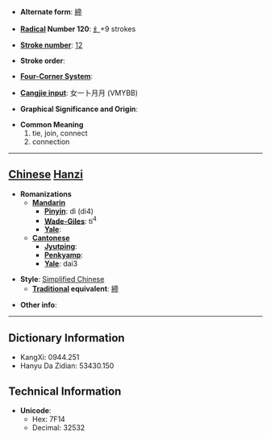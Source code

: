 * '''Alternate form''': [[締]]

* '''[[Wiktionary:Chinese radical index| Radical]] Number 120''': [[Wiktionary:Chinese radical index 纟|纟]]+9 strokes

* '''[[Wiktionary:Chinese total strokes index|Stroke number]]''': [[Wiktionary:Chinese total strokes index 12|12]]

* '''Stroke order''': 

* '''[[Wiktionary:Chinese four corner index|Four-Corner System]]''': 

* '''[[Wiktionary:Chinese Cangjie index|Cangjie input]]''': 女一卜月月 (VMYBB)

* '''Graphical Significance and Origin''': 

* '''Common Meaning'''
*#tie, join, connect
*# connection


----

== [[Chinese]] [[Hanzi]] ==

* '''Romanizations'''
** '''[[Mandarin]]'''
*** '''[[Pinyin]]''': dì (di4)
*** '''[[Wade-Giles]]''': ti<sup>4</sup>
*** '''[[Yale]]''': 
** '''[[Cantonese]]'''
*** '''[[Jyutping]]''':
*** '''[[Penkyamp]]''': 
*** '''[[Yale]]''': dai3

* '''Style''': [[Simplified Chinese]] 
** '''[[Traditional Chinese|Traditional]] equivalent''': [[締]]

* '''Other info''': 

----

== Dictionary Information ==

* KangXi: 0944.251
* Hanyu Da Zidian: 53430.150

== Technical Information ==

* '''Unicode''':
** Hex: 7F14
** Decimal: 32532